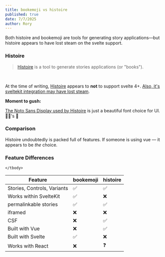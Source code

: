 ```yaml
---
title: bookemoji vs histoire
published: true
date: 7/7/2025
author: Rory
---
```


Both histoire and bookemoji are tools for generating story applications—but histoire appears to have lost steam on the svelte support.

### Histoire

> [Histoire](https://histoire.dev/guide/svelte3/getting-started.html) is a tool to generate stories applications (or "books").

<br>

At the time of writing, <a href="https://histoire.dev/guide/svelte3/getting-started.html" target="_blank">Histoire</a> appears to <strong>not</strong> to support svelte 4+.
[Also, it's sveltekit integration may have lost steam](https://github.com/histoire-dev/histoire/tree/main/examples/sveltekit).

**Moment to gush:**

[The Noto Sans Display used by Histoire](https://controls.histoire.dev/story/histoire-controls-src-components-button-hstbutton-story-vue?variantId=histoire-controls-src-components-button-hstbutton-story-vue-0) is just a beautiful font choice for UI. 🧑‍🍳's 💏

### Comparison

Histoire undoubtedly is packed full of features. If someone is using vue — it appears to be _the_ choice.

### Feature Differences

<table>
    <thead>
    <tr>
        <th>Feature</th>
        <th>bookemoji</th>
        <th>histoire</th>
    </tr>
    </thead>
    <tbody>
        <tr>
            <td>Stories, Controls, Variants</td>
            <td>✅</td>
            <td>✅</td>
        </tr>
        <tr>
            <td>Works within SvelteKit</td>
            <td>✅</td>
            <td>❌</td>
        </tr>
        <tr>
            <td>permalinkable stories</td>
            <td>✅</td>
            <td>✅</td>
        </tr>
        <tr>
            <td>iframed</td>
            <td>❌</td>
            <td>❌</td>
        </tr>
        <tr>
            <td>CSF</td>
            <td>❌</td>
            <td>✅</td>
        </tr>
        <tr>
            <td>Built with Vue</td>
            <td>❌</td>
            <td>✅</td>
        </tr>
        <tr>
            <td>Built with Svelte</td>
            <td>✅</td>
            <td>❌</td>
        </tr>
        <tr>
            <td>Works with React</td>
            <td>❌</td>
            <td>❓</td>
        </tr>

    </tbody>

</table>
